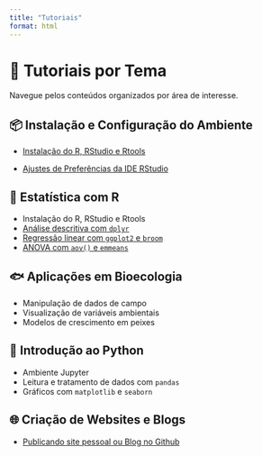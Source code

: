 ```yaml
---
title: "Tutoriais"
format: html
---
```


# 📘 Tutoriais por Tema

Navegue pelos conteúdos organizados por área de interesse.

## 📦 Instalação e Configuração do Ambiente

-   [Instalação do R, RStudio e Rtools](posts/instalacao-r-rtools/index.qmd)

-   [Ajustes de Preferências da IDE RStudio](posts/preferencias-rstudio/index.qmd)

## 🧪 Estatística com R

-   Instalação do R, RStudio e Rtools
-   [Análise descritiva com `dplyr`](posts/analise-descritiva/index.qmd)
-   [Regressão linear com `ggplot2` e `broom`](posts/regressao-linear/index.qmd)
-   [ANOVA com `aov()` e `emmeans`](posts/anova/index.qmd)

## 🐟 Aplicações em Bioecologia

-   Manipulação de dados de campo
-   Visualização de variáveis ambientais
-   Modelos de crescimento em peixes

## 🧬 Introdução ao Python

-   Ambiente Jupyter
-   Leitura e tratamento de dados com `pandas`
-   Gráficos com `matplotlib` e `seaborn`

## 🌐 Criação de Websites e Blogs

-   [Publicando site pessoal ou Blog no Github](posts/publicando-site-github/index.qmd)
